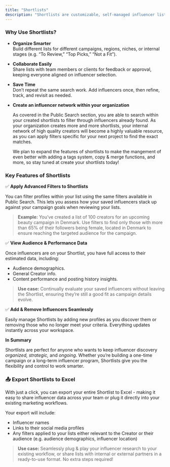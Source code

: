 ```yaml
---
title: "Shortlists"
description: "Shortlists are customizable, self-managed influencer lists in Sheer that help you keep track of creators of special interest, future collaborations, or specific campaigns. Think of them as your personal folders for organizing influencer profiles - whether you’re curating a dream team for an upcoming campaign or simply saving top-performing creators."
---
```


### Why Use Shortlists?

- **Organize Smarter**\
  Build different lists for different campaigns, regions, niches, or internal stages (e.g. “To Review,” “Top Picks,” “Not a Fit”).
- **Collaborate Easily**\
  Share lists with team members or clients for feedback or approval, keeping everyone aligned on influencer selection.
- **Save Time**\
  Don’t repeat the same search work. Add influencers once, then refine, track, and revisit as needed.
- **Create an influencer network within your organization**

  As covered in the Public Search section, you are able to search within your created shortlists to filter through influencers already found. As your organization creates more and more shortlists, your internal network of high quality creators will become a highly valuable resource, as you can apply filters specific for your next project to find the exact matches.

  We plan to expand the features of shortlists to make the mangement of even better with adding a tags system, copy & merge functions, and more, so stay tuned at create your shortlists today\!

### Key Features of Shortlists

✅ **Apply Advanced Filters to Shortlists**

You can filter profiles within your list using the same filters available in Public Search. This lets you assess how your saved influencers stack up against your campaign goals when reviewing your lists.

> **Example:** You’ve created a list of 100 creators for an upcoming beauty campaign in Denmark. Use filters to find only those with more than 65% of their followers being female, located in Denmark to ensure reaching the targeted audience for the campaign.

✅ **View Audience & Performance Data**

Once influencers are on your Shortlist, you have full access to their estimated data, including:

- Audience demographics.
- General Creator info.
- Content performance and posting history insights.

> **Use case:** Continually evaluate your saved influencers without leaving the Shortlist, ensuring they’re still a good fit as campaign details evolve.

✅ **Add & Remove Influencers Seamlessly**

Easily manage Shortlists by adding new profiles as you discover them or removing those who no longer meet your criteria. Everything updates instantly across your workspace.

**In Summary**

Shortlists are perfect for anyone who wants to keep influencer discovery _organized, strategic,_ and _ongoing_. Whether you’re building a one-time campaign or a long-term influencer program, Shortlists give you the flexibility and control to work smarter.

### 📤 **Export Shortlists to Excel**

With just a click, you can export your entire Shortlist to Excel - making it easy to share influencer data across your team or plug it directly into your existing marketing workflows.

Your export will include:

- Influencer names
- Links to their social media profiles
- Any filters applied to your lists either relevant to the Creator or their audience (e.g. audience demographics, influencer location)

> **Use case:** Seamlessly plug & play your influencer research to your existing workflow, or share lists with internal or external partners in a ready-to-use format. No extra steps required\!